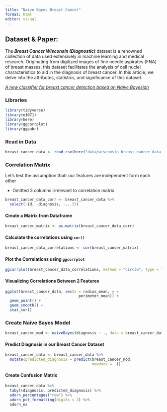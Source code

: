 ```yaml
---
title: "Naive Bayes Breast Cancer"
format: html
editor: visual
---
```


## Dataset & Paper:

The ***Breast Cancer Wisconsin (Diagnostic)*** dataset is a renowned collection of data used extensively in machine learning and medical research. Originating from digitized images of fine needle aspirates (FNA) of breast masses, this dataset facilitates the analysis of cell nuclei characteristics to aid in the diagnosis of breast cancer. In this article, we delve into the attributes, statistics, and significance of this dataset.

[*A new classifier for breast cancer detection based on Naïve Bayesian*](https://www.sciencedirect.com/science/article/abs/pii/S0263224115002419)

### Libraries

```r
library(tidyverse)
library(e1071)
library(here)
library(ggcorrplot)
library(ggpubr)
```

### Read in Data

```r
breast_cancer_data <- read_csv(here("data/wisconsin_breast_cancer_data.csv"))
```

### Correlation Matrix

Let's test the assumption thatr our features are independent form each other

-   Omitted 3 columns irrelevant to correlation matrix

```r
breast_cancer_data_corr <- breast_cancer_data %>% 
  select(-id, -diagnosis, -...33)
```

#### Create a Matrix from Dataframe

```r
breast_cancer_matrix <- as.matrix(breast_cancer_data_corr)
```

#### Calculate the correlations using `cor()`

```r
breast_cancer_data_correlations <- cor(breast_cancer_matrix)
```

#### Plot the Correlations using `ggcorrplot`

```r
ggcorrplot(breast_cancer_data_correlations, method = "circle", type = "lower", lab = TRUE,  lab_size = 1)

```

#### Visualizing Correlations Between 2 Features

```r
ggplot(breast_cancer_data, aes(x = radius_mean, y =
                                 perimeter_mean)) + 
  geom_point() +
  geom_smooth() +
  stat_cor()
```

### Create Naive Bayes Model

```r
breast_cancer_mod <- naiveBayes(diagnosis ~ ., data = breast_cancer_data)
```

#### Predict Diagnosis in our Breast Cancer Dataset

```r
breast_cancer_data <- breast_cancer_data %>% 
  mutate(predicted_diagnosis = predict(breast_cancer_mod, 
                                       newdata = .))
```

#### Create Confusion Matrix

```r
breast_cancer_data %>% 
  tabyl(diagnosis, predicted_diagnosis) %>% 
  adorn_percentages("row") %>% 
  adorn_pct_formatting(digits = 2) %>% 
  adorn_ns
```
